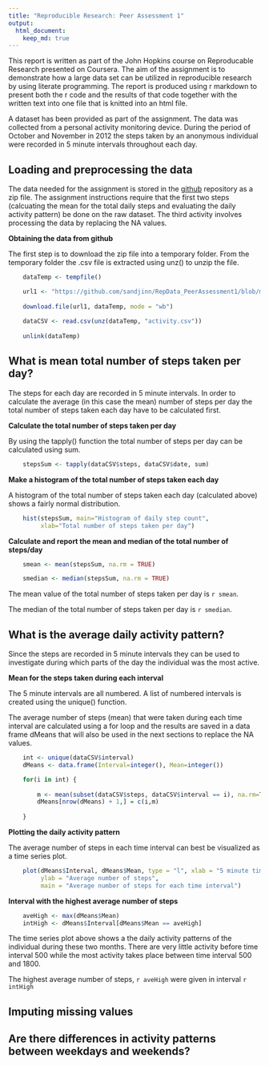 ```yaml
---
title: "Reproducible Research: Peer Assessment 1"
output: 
  html_document:
    keep_md: true
---
```


This report is written as part of the John Hopkins course on Reproducable Research
presented on Coursera. The aim of the assignment is to demonstrate how a large 
data set can be utilized in reproducible research by using literate programming. 
The report is produced using r markdown to present both the r code and the 
results of that code together with the written text into one file that is 
knitted into an html file.

A dataset has been provided as part of the assignment. The data was collected from
a personal activity monitoring device. During the period of October and November
in 2012 the steps taken by an anonymous individual were recorded in 5 minute 
intervals throughout each day.


## Loading and preprocessing the data

The data needed for the assignment is stored in the [github][1] repository
as a zip file. The assignment instructions require that the first two steps
(calcuating the mean for the total daily steps and evaluating the daily activity
pattern) be done on the raw dataset. The third activity involves processing the
data by replacing the NA values.


**Obtaining the data from github**

The first step is to download the zip file into a temporary folder. 
From the temporary folder the .csv file is extracted using unz() to unzip the file.


```r
    
    dataTemp <- tempfile()

    url1 <- "https://github.com/sandjinn/RepData_PeerAssessment1/blob/master/activity.zip?raw=TRUE"
    
    download.file(url1, dataTemp, mode = "wb")
    
    dataCSV <- read.csv(unz(dataTemp, "activity.csv"))
    
    unlink(dataTemp)
```


## What is mean total number of steps taken per day?

The steps for each day are recorded in 5 minute intervals. In order to calculate
the average (in this case the mean) number of steps per day the total number of steps
taken each day have to be calculated first. 


**Calculate the total number of steps taken per day**

By using the tapply() function the total number of steps per day can be 
calculated using sum.

```r

    stepsSum <- tapply(dataCSV$steps, dataCSV$date, sum)
```


**Make a histogram of the total number of steps taken each day**

A histogram of the total number of steps taken each day (calculated above) shows 
a fairly normal distribution.

```r

    hist(stepsSum, main="Histogram of daily step count", 
         xlab="Total number of steps taken per day")

```


**Calculate and report the mean and median of the total number of steps/day**

```r

    smean <- mean(stepsSum, na.rm = TRUE)

```

```r

    smedian <- median(stepsSum, na.rm = TRUE)

```

The mean value of the total number of steps taken per day is `r smean`.

The median of the total number of steps taken per day is `r smedian`.



## What is the average daily activity pattern?

Since the steps are recorded in 5 minute intervals they can be used to investigate
during which parts of the day the individual was the most active.


**Mean for the steps taken during each interval**

The 5 minute intervals are all numbered. A list of numbered intervals is created
using the unique() function.

The average number of steps (mean) that were taken during each time interval are
calculated using a for loop and the results are saved in a data frame dMeans that
will also be used in the next sections to replace the NA values.

```r

    int <- unique(dataCSV$interval)
    dMeans <- data.frame(Interval=integer(), Mean=integer())

    for(i in int) {
    	
    	m <- mean(subset(dataCSV$steps, dataCSV$interval == i), na.rm=TRUE)
    	dMeans[nrow(dMeans) + 1,] = c(i,m)
    
    }

```


**Plotting the daily activity pattern**

The average number of steps in each time interval can best be visualized as a time
series plot.

```r

    plot(dMeans$Interval, dMeans$Mean, type = "l", xlab = "5 minute time interval", 
         ylab = "Average number of steps", 
         main = "Average number of steps for each time interval")

```

**Interval with the highest average number of steps**

```r

    aveHigh <- max(dMeans$Mean)
    intHigh <- dMeans$Interval[dMeans$Mean == aveHigh]
```

The time series plot above shows a the daily activity patterns of the individual
during these two months. There are very little activity before time interval 500 
while the most activity takes place between time interval 500 and 1800. 

The highest average number of steps, `r aveHigh` were given in interval `r intHigh`


## Imputing missing values



## Are there differences in activity patterns between weekdays and weekends?

[1]: https://github.com/rdpeng/RepData_PeerAssessment1
